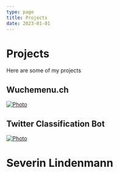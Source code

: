 ```yaml
---
type: page
title: Projects
date: 2023-01-01
---
```


# Projects

Here are some of my projects


## Wuchemenu.ch

[<Image
  src="/images/projects/wuchemenu.png"
  alt="Photo"
  width={1125}
  height={750}
  priority
  className="next-image"
/>](https://wuchemenu.ch)

## Twitter Classification Bot

[<Image
  src="/images/projects/twitter_bot.png"
  alt="Photo"
  width={1125}
  height={750}
  priority
  className="next-image"
/>](https://severin-nlp.streamlit.app/)

# Severin Lindenmann
